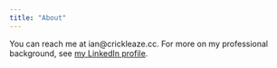 ```yaml
---
title: "About"
---
```


You can reach me at ian\@crickleaze.cc. For more on my professional background, see [my LinkedIn profile](https://www.linkedin.com/in/iangreen2/).
